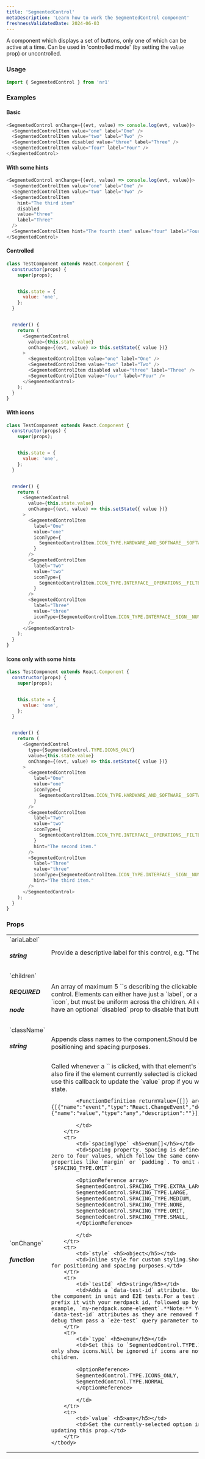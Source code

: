 ```yaml
---
title: 'SegmentedControl'
metaDescription: 'Learn how to work the SegmentedControl component'
freshnessValidatedDate: 2024-06-03
---
```


A component which displays a set of buttons, only one of which can be active at a time. Can be used in 'controlled mode' (by setting the `value` prop) or uncontrolled.

### Usage

```js
import { SegmentedControl } from 'nr1'
```



### Examples

#### Basic

```js
<SegmentedControl onChange={(evt, value) => console.log(evt, value)}>
  <SegmentedControlItem value="one" label="One" />
  <SegmentedControlItem value="two" label="Two" />
  <SegmentedControlItem disabled value="three" label="Three" />
  <SegmentedControlItem value="four" label="Four" />
</SegmentedControl>
```



#### With some hints

```js
<SegmentedControl onChange={(evt, value) => console.log(evt, value)}>
  <SegmentedControlItem value="one" label="One" />
  <SegmentedControlItem value="two" label="Two" />
  <SegmentedControlItem
    hint="The third item"
    disabled
    value="three"
    label="Three"
  />
  <SegmentedControlItem hint="The fourth item" value="four" label="Four" />
</SegmentedControl>
```



#### Controlled

```js
class TestComponent extends React.Component {
  constructor(props) {
    super(props);


    this.state = {
      value: 'one',
    };
  }


  render() {
    return (
      <SegmentedControl
        value={this.state.value}
        onChange={(evt, value) => this.setState({ value })}
      >
        <SegmentedControlItem value="one" label="One" />
        <SegmentedControlItem value="two" label="Two" />
        <SegmentedControlItem disabled value="three" label="Three" />
        <SegmentedControlItem value="four" label="Four" />
      </SegmentedControl>
    );
  }
}
```



#### With icons

```js
class TestComponent extends React.Component {
  constructor(props) {
    super(props);


    this.state = {
      value: 'one',
    };
  }


  render() {
    return (
      <SegmentedControl
        value={this.state.value}
        onChange={(evt, value) => this.setState({ value })}
      >
        <SegmentedControlItem
          label="One"
          value="one"
          iconType={
            SegmentedControlItem.ICON_TYPE.HARDWARE_AND_SOFTWARE__SOFTWARE__CODE
          }
        />
        <SegmentedControlItem
          label="Two"
          value="two"
          iconType={
            SegmentedControlItem.ICON_TYPE.INTERFACE__OPERATIONS__FILTER
          }
        />
        <SegmentedControlItem
          label="Three"
          value="three"
          iconType={SegmentedControlItem.ICON_TYPE.INTERFACE__SIGN__NUMBER}
        />
      </SegmentedControl>
    );
  }
}
```



#### Icons only with some hints

```js
class TestComponent extends React.Component {
  constructor(props) {
    super(props);


    this.state = {
      value: 'one',
    };
  }


  render() {
    return (
      <SegmentedControl
        type={SegmentedControl.TYPE.ICONS_ONLY}
        value={this.state.value}
        onChange={(evt, value) => this.setState({ value })}
      >
        <SegmentedControlItem
          label="One"
          value="one"
          iconType={
            SegmentedControlItem.ICON_TYPE.HARDWARE_AND_SOFTWARE__SOFTWARE__CODE
          }
        />
        <SegmentedControlItem
          label="Two"
          value="two"
          iconType={
            SegmentedControlItem.ICON_TYPE.INTERFACE__OPERATIONS__FILTER
          }
          hint="The second item."
        />
        <SegmentedControlItem
          label="Three"
          value="three"
          iconType={SegmentedControlItem.ICON_TYPE.INTERFACE__SIGN__NUMBER}
          hint="The third item."
        />
      </SegmentedControl>
    );
  }
}
```



### Props

<table>
    <tbody>
        <tr>
            <td>`ariaLabel` <h5>string</h5></td>
            <td>Provide a descriptive label for this control, e.g. "Theme selector".</td>
        </tr>
        <tr>
            <td>`children` <h5>REQUIRED</h5> <h5>node</h5></td>
            <td>An array of maximum 5 `<SegmentedControlItem />`s describing the clickable segments in the control. Elements can either have just a `label`, or a `label` and an `icon`, but must be uniform across the children. All elements can have an optional `disabled` prop to disable that button.</td>
        </tr>
        <tr>
            <td>`className` <h5>string</h5></td>
            <td>Appends class names to the component.Should be used only for positioning and spacing purposes.</td>
        </tr>
        <tr>
            <td>`onChange` <h5>function</h5></td>
            <td>Called whenever a `<SegmentedControlItem />` is clicked, with that element's `value` prop. Will also fire if the element currently selected is clicked again. You can use this callback to update the `value` prop if you want to control its state.
            
            <FunctionDefinition returnValue={[]} arguments={[{"name":"event","type":"React.ChangeEvent","description":""},{"name":"value","type":"any","description":""}]} />
            
            </td>
        </tr>
        <tr>
            <td>`spacingType` <h5>enum[]</h5></td>
            <td>Spacing property. Spacing is defined as a tuple of zero to four values, which follow the same conventions as CSS properties like `margin` or `padding`. To omit a value, use `SPACING_TYPE.OMIT`.
            
            <OptionReference array>
            SegmentedControl.SPACING_TYPE.EXTRA_LARGE,
            SegmentedControl.SPACING_TYPE.LARGE,
            SegmentedControl.SPACING_TYPE.MEDIUM,
            SegmentedControl.SPACING_TYPE.NONE,
            SegmentedControl.SPACING_TYPE.OMIT,
            SegmentedControl.SPACING_TYPE.SMALL,
            </OptionReference>
            
            </td>
        </tr>
        <tr>
            <td>`style` <h5>object</h5></td>
            <td>Inline style for custom styling.Should be used only for positioning and spacing purposes.</td>
        </tr>
        <tr>
            <td>`testId` <h5>string</h5></td>
            <td>Adds a `data-test-id` attribute. Use it to target the component in unit and E2E tests.For a test id to be valid, prefix it with your nerdpack id, followed up by a dot.For example, `my-nerdpack.some-element`.**Note:** You might not see `data-test-id` attributes as they are removed from the DOM, to debug them pass a `e2e-test` query parameter to the URL.</td>
        </tr>
        <tr>
            <td>`type` <h5>enum</h5></td>
            <td>Set this to `SegmentedControl.TYPE.ICONS_ONLY` to only show icons.Will be ignored if icons are not found in the children.
            
            <OptionReference>
            SegmentedControl.TYPE.ICONS_ONLY,
            SegmentedControl.TYPE.NORMAL
            </OptionReference>
            
            </td>
        </tr>
        <tr>
            <td>`value` <h5>any</h5></td>
            <td>Set the currently-selected option in the control by updating this prop.</td>
        </tr>
    </tbody>
</table>